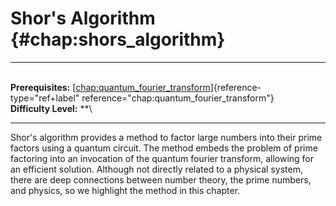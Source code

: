 # Shor's Algorithm \{#chap:shors_algorithm\}

------------------------------------------------------------------------

\
**Prerequisites:**
[\[chap:quantum_fourier_transform\]](#chap:quantum_fourier_transform)\{reference-type="ref+label"
reference="chap:quantum_fourier_transform"\}\
**Difficulty Level:** \*\*\

------------------------------------------------------------------------

Shor's algorithm provides a method to factor large numbers into their
prime factors using a quantum circuit. The method embeds the problem of
prime factoring into an invocation of the quantum fourier transform,
allowing for an efficient solution. Although not directly related to a
physical system, there are deep connections between number theory, the
prime numbers, and physics, so we highlight the method in this chapter.
